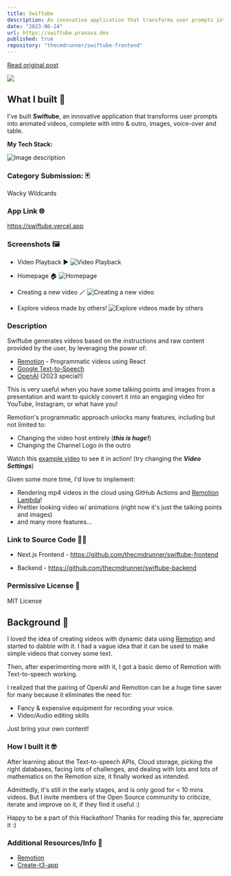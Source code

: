 ```yaml
---
title: Swiftube
description: An innovative application that transforms user prompts into animated videos, complete with intro & outro, images, voice-over and table. This is very useful when you have some talking points and images from a presentation and want to quickly convert it into an engaging video for YouTube.
date: "2023-06-24"
url: https://swiftube.pranava.dev
published: true
repository: "thecmdrunner/swiftube-frontend"
---
```


[Read original post](https://dev.to/thecmdrunner/swiftube-creating-videos-using-react-ai-3kj5)

[![](https://user-images.githubusercontent.com/38887390/241390558-c043b912-0054-4289-970d-b95d5d749fd6.png)](https://swiftube.pranava.dev)

## What I built 🚀

I've built **Swiftube**, an innovative application that transforms user prompts into animated videos, complete with intro & outro, images, voice-over and table.

**My Tech Stack:**

![Image description](https://dev-to-uploads.s3.amazonaws.com/uploads/articles/582ce4o6m4twmn5fgnj9.png)

### Category Submission: 🃏

Wacky Wildcards

### App Link 🌐

https://swiftube.vercel.app

### Screenshots 🖼️

- Video Playback ▶️
  ![Video Playback](https://dev-to-uploads.s3.amazonaws.com/uploads/articles/g3fm8nestsjriilx6403.png)

- Homepage 🏠
  ![Homepage](https://dev-to-uploads.s3.amazonaws.com/uploads/articles/plj00l0d8y8hy9qnw5pw.png)

- Creating a new video 🪄
  ![Creating a new video](https://dev-to-uploads.s3.amazonaws.com/uploads/articles/de0zcrt4s0sk05ku9y78.png)

- Explore videos made by others!
  ![Explore videos made by others](https://dev-to-uploads.s3.amazonaws.com/uploads/articles/bqxdyi2jtprxfnhu14lg.png)

### Description

Swiftube generates videos based on the instructions and raw content provided by the user, by leveraging the power of:

- [Remotion](https://remotion.dev/) - Programmatic videos using React
- [Google Text-to-Speech](https://cloud.google.com/text-to-speech/)
- [OpenAI](https://openai.com/) (2023 special!)

This is very useful when you have some talking points and images from a presentation and want to quickly convert it into an engaging video for YouTube, Instagram, or what have you!

Remotion's programmatic approach unlocks many features, including but not limited to:

- Changing the video host entirely (**_this is huge!_**)
- Changing the Channel Logo in the outro

Watch this [example video](https://swiftube.vercel.app/video/4e844125ab23e56b5a81282cafa96e2250c8ec0f43383f0ea5b2e5c4c711ea6f) to see it in action! (try changing the **_Video Settings_**)

Given some more time, I'd love to implement:

- Rendering mp4 videos in the cloud using GitHub Actions and [Remotion Lambda](https://www.remotion.dev/docs/lambda)!
- Prettier looking video w/ animations (right now it's just the talking points and images)
- and many more features...

### Link to Source Code 🧑‍💻

- Next.js Frontend - https://github.com/thecmdrunner/swiftube-frontend

- Backend - https://github.com/thecmdrunner/swiftube-backend

### Permissive License 🌟

MIT License

## Background 🤔

I loved the idea of creating videos with dynamic data using [Remotion](https://remotion.dev/) and started to dabble with it. I had a vague idea that it can be used to make simple videos that convey some text.

Then, after experimenting more with it, I got a basic demo of Remotion with Text-to-speech working.

I realized that the pairing of OpenAI and Remotion can be a huge time saver for many because it eliminates the need for:

- Fancy & expensive equipment for recording your voice.
- Video/Audio editing skills

Just bring your own content!

### How I built it 🤓

After learning about the Text-to-speech APIs, Cloud storage, picking the right databases, facing lots of challenges, and dealing with lots and lots of mathematics on the Remotion size, it finally worked as intended.

Admittedly, it's still in the early stages, and is only good for < 10 mins videos. But I invite members of the Open Source community to criticize, iterate and improve on it, if they find it useful :)

Happy to be a part of this Hackathon!
Thanks for reading this far, appreciate it :)

### Additional Resources/Info 📑

- [Remotion](https://remotion.dev/)
- [Create-t3-app](https://create.t3.gg/)
